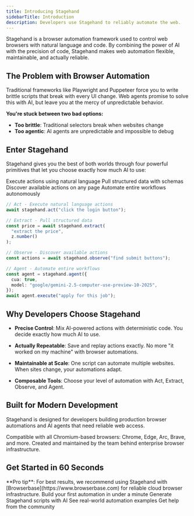 ```yaml
---
title: Introducing Stagehand
sidebarTitle: Introduction
description: Developers use Stagehand to reliably automate the web.
---
```


Stagehand is a browser automation framework used to control web browsers with natural language and code. By combining the power of AI with the precision of code, Stagehand makes web automation flexible, maintainable, and actually reliable.

## The Problem with Browser Automation

Traditional frameworks like Playwright and Puppeteer force you to write brittle scripts that break with every UI change. Web agents promise to solve this with AI, but leave you at the mercy of unpredictable behavior.

**You're stuck between two bad options:**
- **Too brittle**: Traditional selectors break when websites change
- **Too agentic**: AI agents are unpredictable and impossible to debug

## Enter Stagehand

Stagehand gives you the best of both worlds through four powerful primitives that let you choose exactly how much AI to use:

<CardGroup cols={2}>
  <Card title="Act" icon="play" href="/v3/basics/act">
    Execute actions using natural language
  </Card>
  <Card title="Extract" icon="database" href="/v3/basics/extract">
    Pull structured data with schemas
  </Card>
  <Card title="Observe" icon="eye" href="/v3/basics/observe">
    Discover available actions on any page
  </Card>
  <Card title="Agent" icon="robot" href="/v3/basics/agent">
    Automate entire workflows autonomously
  </Card>
</CardGroup>

```typescript
// Act - Execute natural language actions
await stagehand.act("click the login button");

// Extract - Pull structured data
const price = await stagehand.extract(
  "extract the price",
  z.number()
);

// Observe - Discover available actions
const actions = await stagehand.observe("find submit buttons");

// Agent - Automate entire workflows
const agent = stagehand.agent({
  cua: true,
  model: "google/gemini-2.5-computer-use-preview-10-2025",
});
await agent.execute("apply for this job");
```


## Why Developers Choose Stagehand

- **Precise Control**: Mix AI-powered actions with deterministic code. You decide exactly how much AI to use.

- **Actually Repeatable**: Save and replay actions exactly. No more "it worked on my machine" with browser automations.

- **Maintainable at Scale**: One script can automate multiple websites. When sites change, your automations adapt.

- **Composable Tools**: Choose your level of automation with Act, Extract, Observe, and Agent.

## Built for Modern Development
Stagehand is designed for developers building production browser automations and AI agents that need reliable web access.

<AccordionGroup>
  <Accordion title="Works Everywhere">
    Compatible with all Chromium-based browsers: Chrome, Edge, Arc, Brave, and more.
  </Accordion>
  <Accordion title="Built by Browserbase">
    Created and maintained by the team behind enterprise browser infrastructure.
  </Accordion>
</AccordionGroup>

## Get Started in 60 Seconds
<Info>
  **Pro tip**: For best results, we recommend using Stagehand with [Browserbase](https://www.browserbase.com) for reliable cloud browser infrastructure.
</Info>
<CardGroup cols={2}>
  <Card
    title="Quickstart"
    icon="rocket"
    href="/v3/first-steps/quickstart"
  >
    Build your first automation in under a minute
  </Card>
  <Card
    title="Try Director"
    icon="wand-magic-sparkles"
    href="https://www.director.ai"
  >
    Generate Stagehand scripts with AI
  </Card>
  <Card
    title="View Examples"
    icon="code"
    href="https://github.com/browserbase/stagehand/tree/main/packages/core/examples"
  >
    See real-world automation examples
  </Card>
  <Card
    title="Join Discord"
    icon="discord"
    href="https://discord.gg/stagehand"
  >
    Get help from the community
  </Card>
</CardGroup>
